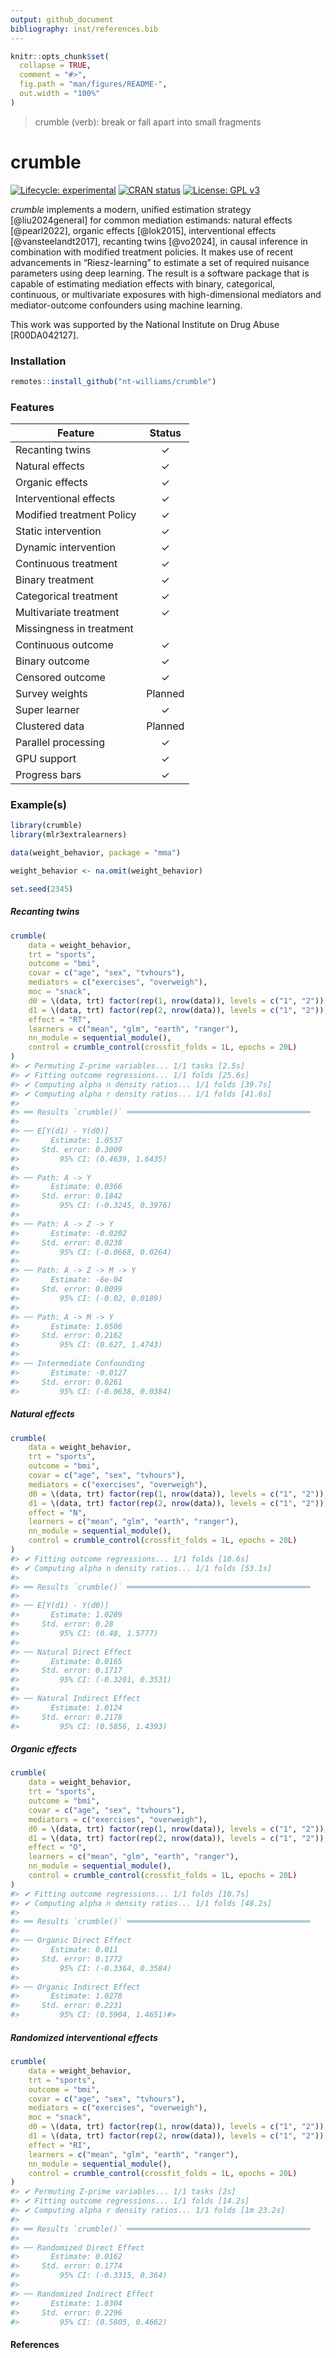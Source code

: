 ```yaml
---
output: github_document
bibliography: inst/references.bib
---
```


<!-- README.md is generated from README.Rmd. Please edit that file -->

```r
knitr::opts_chunk$set(
  collapse = TRUE,
  comment = "#>",
  fig.path = "man/figures/README-",
  out.width = "100%"
)
```

> crumble (verb): break or fall apart into small fragments

# crumble

<!-- badges: start -->

[![Lifecycle: experimental](https://img.shields.io/badge/lifecycle-experimental-orange.svg)](https://lifecycle.r-lib.org/articles/stages.html#experimental) [![CRAN status](https://www.r-pkg.org/badges/version/crumble)](https://CRAN.R-project.org/package=crumble) [![License: GPL v3](https://img.shields.io/badge/License-GPLv3-blue.svg)](https://www.gnu.org/licenses/gpl-3.0)

<!-- badges: end -->

*crumble* implements a modern, unified estimation strategy [@liu2024general] for common mediation estimands: natural effects [@pearl2022], organic effects [@lok2015], interventional effects [@vansteelandt2017], recanting twins [@vo2024], in causal inference in combination with modified treatment policies. It makes use of recent advancements in "Riesz-learning" to estimate a set of required nuisance parameters using deep learning. The result is a software package that is capable of estimating mediation effects with binary, categorical, continuous, or multivariate exposures with high-dimensional mediators and mediator-outcome confounders using machine learning.

This work was supported by the National Institute on Drug Abuse [R00DA042127].

### Installation

```r
remotes::install_github("nt-williams/crumble")
```

### Features

| Feature                   | Status  |
|---------------------------|:-------:|
| Recanting twins           |    ✓    |
| Natural effects           |    ✓    |
| Organic effects           |    ✓    |
| Interventional effects    |    ✓    |
| Modified treatment Policy |    ✓    |
| Static intervention       |    ✓    |
| Dynamic intervention      |    ✓    |
| Continuous treatment      |    ✓    |
| Binary treatment          |    ✓    |
| Categorical treatment     |    ✓    |
| Multivariate treatment    |    ✓    |
| Missingness in treatment  |         |
| Continuous outcome        |    ✓    |
| Binary outcome            |    ✓    |
| Censored outcome          |    ✓    |
| Survey weights            | Planned |
| Super learner             |    ✓    |
| Clustered data            | Planned |
| Parallel processing       |    ✓    |
| GPU support               |    ✓    |
| Progress bars             |    ✓    |

### Example(s)

```r
library(crumble)
library(mlr3extralearners)

data(weight_behavior, package = "mma")

weight_behavior <- na.omit(weight_behavior)

set.seed(2345)
```

##### Recanting twins

```r
crumble(
	data = weight_behavior,
	trt = "sports", 
	outcome = "bmi",
	covar = c("age", "sex", "tvhours"),
	mediators = c("exercises", "overweigh"),
	moc = "snack",
	d0 = \(data, trt) factor(rep(1, nrow(data)), levels = c("1", "2")), 
	d1 = \(data, trt) factor(rep(2, nrow(data)), levels = c("1", "2")), 
	effect = "RT",
	learners = c("mean", "glm", "earth", "ranger"), 
	nn_module = sequential_module(),
	control = crumble_control(crossfit_folds = 1L, epochs = 20L)
)
#> ✔ Permuting Z-prime variables... 1/1 tasks [2.5s]
#> ✔ Fitting outcome regressions... 1/1 folds [25.6s]             
#> ✔ Computing alpha n density ratios... 1/1 folds [39.7s]        
#> ✔ Computing alpha r density ratios... 1/1 folds [41.6s]        
#> 
#> ══ Results `crumble()` ═════════════════════════════════════════
#> 
#> ── E[Y(d1) - Y(d0)] 
#>       Estimate: 1.0537
#>     Std. error: 0.3009
#>         95% CI: (0.4639, 1.6435)
#> 
#> ── Path: A -> Y 
#>       Estimate: 0.0366
#>     Std. error: 0.1842
#>         95% CI: (-0.3245, 0.3976)
#> 
#> ── Path: A -> Z -> Y 
#>       Estimate: -0.0202
#>     Std. error: 0.0238
#>         95% CI: (-0.0668, 0.0264)
#> 
#> ── Path: A -> Z -> M -> Y 
#>       Estimate: -6e-04
#>     Std. error: 0.0099
#>         95% CI: (-0.02, 0.0189)
#> 
#> ── Path: A -> M -> Y 
#>       Estimate: 1.0506
#>     Std. error: 0.2162
#>         95% CI: (0.627, 1.4743)
#> 
#> ── Intermediate Confounding 
#>       Estimate: -0.0127
#>     Std. error: 0.0261
#>         95% CI: (-0.0638, 0.0384)
```

##### Natural effects

```r
crumble(
	data = weight_behavior,
	trt = "sports", 
	outcome = "bmi",
	covar = c("age", "sex", "tvhours"),
	mediators = c("exercises", "overweigh"),
	d0 = \(data, trt) factor(rep(1, nrow(data)), levels = c("1", "2")), 
	d1 = \(data, trt) factor(rep(2, nrow(data)), levels = c("1", "2")), 
	effect = "N",
	learners = c("mean", "glm", "earth", "ranger"), 
	nn_module = sequential_module(),
	control = crumble_control(crossfit_folds = 1L, epochs = 20L)
)
#> ✔ Fitting outcome regressions... 1/1 folds [10.6s]             
#> ✔ Computing alpha n density ratios... 1/1 folds [53.1s]        
#> 
#> ══ Results `crumble()` ═════════════════════════════════════════
#> 
#> ── E[Y(d1) - Y(d0)] 
#>       Estimate: 1.0289
#>     Std. error: 0.28
#>         95% CI: (0.48, 1.5777)
#> 
#> ── Natural Direct Effect 
#>       Estimate: 0.0165
#>     Std. error: 0.1717
#>         95% CI: (-0.3201, 0.3531)
#> 
#> ── Natural Indirect Effect 
#>       Estimate: 1.0124
#>     Std. error: 0.2178
#>         95% CI: (0.5856, 1.4393)
```

##### Organic effects

```r
crumble(
	data = weight_behavior,
	trt = "sports", 
	outcome = "bmi",
	covar = c("age", "sex", "tvhours"),
	mediators = c("exercises", "overweigh"),
	d0 = \(data, trt) factor(rep(1, nrow(data)), levels = c("1", "2")), 
	d1 = \(data, trt) factor(rep(2, nrow(data)), levels = c("1", "2")), 
	effect = "O",
	learners = c("mean", "glm", "earth", "ranger"), 
	nn_module = sequential_module(),
	control = crumble_control(crossfit_folds = 1L, epochs = 20L)
)
#> ✔ Fitting outcome regressions... 1/1 folds [10.7s]             
#> ✔ Computing alpha n density ratios... 1/1 folds [48.2s]        
#> 
#> ══ Results `crumble()` ═════════════════════════════════════════
#> 
#> ── Organic Direct Effect 
#>       Estimate: 0.011
#>     Std. error: 0.1772
#>         95% CI: (-0.3364, 0.3584)
#> 
#> ── Organic Indirect Effect 
#>       Estimate: 1.0278
#>     Std. error: 0.2231
#>         95% CI: (0.5904, 1.4651)#> 
```

##### Randomized interventional effects

```r
crumble(
	data = weight_behavior,
	trt = "sports", 
	outcome = "bmi",
	covar = c("age", "sex", "tvhours"),
	mediators = c("exercises", "overweigh"),
	moc = "snack",
	d0 = \(data, trt) factor(rep(1, nrow(data)), levels = c("1", "2")), 
	d1 = \(data, trt) factor(rep(2, nrow(data)), levels = c("1", "2")), 
	effect = "RI",
	learners = c("mean", "glm", "earth", "ranger"), 
	nn_module = sequential_module(),
	control = crumble_control(crossfit_folds = 1L, epochs = 20L)
)
#> ✔ Permuting Z-prime variables... 1/1 tasks [2s]
#> ✔ Fitting outcome regressions... 1/1 folds [14.2s]             
#> ✔ Computing alpha r density ratios... 1/1 folds [1m 23.2s]     
#> 
#> ══ Results `crumble()` ═════════════════════════════════════════
#> 
#> ── Randomized Direct Effect 
#>       Estimate: 0.0162
#>     Std. error: 0.1774
#>         95% CI: (-0.3315, 0.364)
#> 
#> ── Randomized Indirect Effect 
#>       Estimate: 1.0304
#>     Std. error: 0.2296
#>         95% CI: (0.5805, 0.4662)
```

#### References
